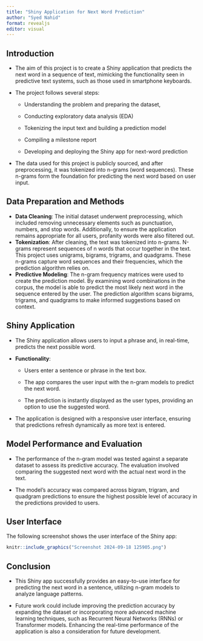 ```yaml
---
title: "Shiny Application for Next Word Prediction"
author: "Syed Nahid"
format: revealjs
editor: visual
---
```


## **Introduction**

-   The aim of this project is to create a Shiny application that predicts the next word in a sequence of text, mimicking the functionality seen in predictive text systems, such as those used in smartphone keyboards.

-   The project follows several steps:

    -   Understanding the problem and preparing the dataset,

    -   Conducting exploratory data analysis (EDA)

    -   Tokenizing the input text and building a prediction model

    -   Compiling a milestone report

    -   Developing and deploying the Shiny app for next-word prediction

-   The data used for this project is publicly sourced, and after preprocessing, it was tokenized into n-grams (word sequences). These n-grams form the foundation for predicting the next word based on user input.

## **Data Preparation and Methods**

-   **Data Cleaning**: The initial dataset underwent preprocessing, which included removing unnecessary elements such as punctuation, numbers, and stop words. Additionally, to ensure the application remains appropriate for all users, profanity words were also filtered out.
-   **Tokenization**: After cleaning, the text was tokenized into n-grams. N-grams represent sequences of n words that occur together in the text. This project uses unigrams, bigrams, trigrams, and quadgrams. These n-grams capture word sequences and their frequencies, which the prediction algorithm relies on.
-   **Predictive Modeling**: The n-gram frequency matrices were used to create the prediction model. By examining word combinations in the corpus, the model is able to predict the most likely next word in the sequence entered by the user. The prediction algorithm scans bigrams, trigrams, and quadgrams to make informed suggestions based on context.

## **Shiny Application**

-   The Shiny application allows users to input a phrase and, in real-time, predicts the next possible word.

-   **Functionality**:

    -   Users enter a sentence or phrase in the text box.

    -   The app compares the user input with the n-gram models to predict the next word.

    -   The prediction is instantly displayed as the user types, providing an option to use the suggested word.

-   The application is designed with a responsive user interface, ensuring that predictions refresh dynamically as more text is entered.

## **Model Performance and Evaluation**

-   The performance of the n-gram model was tested against a separate dataset to assess its predictive accuracy. The evaluation involved comparing the suggested next word with the actual next word in the text.

-   The model's accuracy was compared across bigram, trigram, and quadgram predictions to ensure the highest possible level of accuracy in the predictions provided to users.

## **User Interface**

The following screenshot shows the user interface of the Shiny app:

```r
knitr::include_graphics("Screenshot 2024-09-18 125905.png")
```

## **Conclusion**

-   This Shiny app successfully provides an easy-to-use interface for predicting the next word in a sentence, utilizing n-gram models to analyze language patterns.

-   Future work could include improving the prediction accuracy by expanding the dataset or incorporating more advanced machine learning techniques, such as Recurrent Neural Networks (RNNs) or Transformer models. Enhancing the real-time performance of the application is also a consideration for future development.
